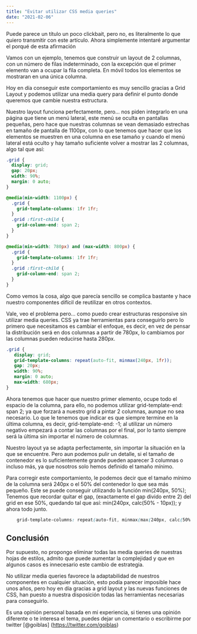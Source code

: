 ```yaml
---
title: "Evitar utilizar CSS media queries"
date: "2021-02-06"
---
```

Puede parece un título un poco clickbait, pero no, es literalmente lo que quiero transmitir con este artículo. Ahora simplemente intentaré argumentar el porqué de esta afirmación

Vamos con un ejemplo, tenemos que construir un layout de 2 columnas, con un número de filas indeterminado, con la excepción que el primer elemento van a ocupar la fila completa. En móvil todos los elementos se mostraran en una única columna.

<Codepen hash="zYoqqKG" user="goiblas" title="Columns with media queries" />

Hoy en día conseguir este comportamiento es muy sencillo gracias a Grid Layout y podemos utilizar una media query para definir el punto donde queremos que cambie nuestra estructura.

Nuestro layout funciona perfectamente, pero… nos piden integrarlo en una página que tiene un menú lateral, este menú se oculta en pantallas pequeñas, pero hace que nuestras columnas se vean demasiado estrechas en tamaño de pantalla de 1100px, con lo que tenemos que hacer que los elementos se muestren en una columna en ese tamaño y cuando el menú lateral está oculto y hay tamaño suficiente volver a mostrar las 2 columnas, algo tal que así:

```css
.grid {
  display: grid;
  gap: 20px;
  width: 90%;
  margin: 0 auto;
}

@media(min-width: 1100px) {
  .grid {
    grid-template-columns: 1fr 1fr;
  }
  .grid :first-child {
    grid-column-end: span 2;
  }
}

@media(min-width: 780px) and (max-width: 800px) {
  .grid {
    grid-template-columns: 1fr 1fr;
  }
  .grid :first-child {
    grid-column-end: span 2;
  }
}
```

Como vemos la cosa, algo que parecía sencillo se complica bastante y hace nuestro componentes difícil de reutilizar en otros contextos.

Vale, veo el problema pero… como puedo crear estructuras responsive sin utilizar media queries. CSS ya trae herramientas para conseguirlo pero lo primero que necesitamos es cambiar el enfoque, es decir, en vez de pensar la distribución será en dos columnas a partir de 780px, lo cambiamos por las columnas pueden reducirse hasta 280px.


```css
.grid {
   display: grid;
   grid-template-columns: repeat(auto-fit, minmax(240px, 1fr));
   gap: 20px;
   width: 90%;
   margin: 0 auto;
   max-width: 680px;
}
```

Ahora tenemos que hacer que nuestro primer elemento, ocupe todo el espacio de la columna, para ello, no podemos utilizar grid-template-end: span 2; ya que forzará a nuestro grid a pintar 2 columnas, aunque no sea necesario. Lo que le tenemos que indicar es que siempre termine en la última columna, es decir, grid-template-end: -1; al utilizar un número negativo empezará a contar las columnas por el final, por lo tanto siempre será la última sin importar el número de columnas.


<Codepen hash="GRNZNyx" user="goiblas" title="Columns without media query" />

Nuestro layout ya se adapta perfectamente, sin importar la situación en la que se encuentre. Pero aun podemos pulir un detalle, si el tamaño de contenedor es lo suficientemente grande pueden aparecer 3 columnas o incluso más, ya que nosotros solo hemos definido el tamaño mínimo.

Para corregir este comportamiento, le podemos decir que el tamaño mínimo de la columna será 240px o el 50% del contenedor lo que sea más pequeño. Este se puede conseguir utilizando la función min(240px, 50%);
Tenemos que recordar quitar el gap, (exactamente el gap divido entre 2) del grid en ese 50%, quedando tal que así: min(240px, calc(50% - 10px)); y ahora todo junto.

```css
    grid-template-columns: repeat(auto-fit, minmax(max(240px, calc(50% - 10px )), 1fr));
```

<Codepen hash="GRNgYOV" user="goiblas" title="Grid columns repeat max 50%" />

## Conclusión

Por supuesto, no propongo eliminar todas las media queries de nuestras hojas de estilos, admito que puede aumentar la complejidad y que en algunos casos es innecesario este cambio de estrategia.

No utilizar media queries favorece la adaptabilidad de nuestros componentes en cualquier situación, esto podía parecer imposible hace unos años, pero hoy en día gracias a grid layout y las nuevas funciones de CSS, han puesto a nuestra disposición todas las herramientas necesarias para conseguirlo.

Es una opinión personal basada en mi experiencia, si tienes una opinión diferente o te interesa el tema, puedes dejar un comentario o escribirme por twitter [@goiblas] (https://twitter.com/goiblas)